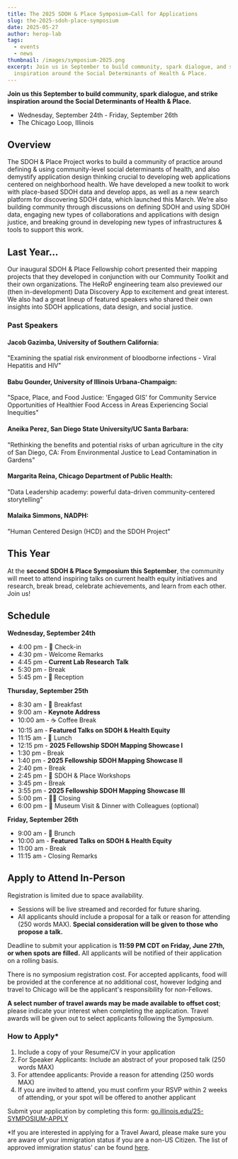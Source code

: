 ```yaml
---
title: The 2025 SDOH & Place Symposium—Call for Applications
slug: the-2025-sdoh-place-symposium
date: 2025-05-27
author: herop-lab
tags:
  - events
  - news
thumbnail: /images/symposium-2025.png
excerpt: Join us in September to build community, spark dialogue, and strike
  inspiration around the Social Determinants of Health & Place.
---
```

**Join us this September to build community, spark dialogue, and strike inspiration around the Social Determinants of Health & Place.**

* Wednesday, September 24th - Friday, September 26th
* The Chicago Loop, Illinois

## Overview

The SDOH & Place Project works to build a community of practice around defining & using community-level social determinants of health, and also demystify application design thinking crucial to developing web applications centered on neighborhood health. We have developed a new toolkit to work with place-based SDOH data and develop apps, as well as a new search platform for discovering SDOH data, which launched this March. We’re also building community through discussions on defining SDOH and using SDOH data, engaging new types of collaborations and applications with design justice, and breaking ground in developing new types of infrastructures & tools to support this work.

## Last Year...

Our inaugural SDOH & Place Fellowship cohort presented their mapping projects that they developed in conjunction with our Community Toolkit and their own organizations. The HeRoP engineering team also previewed our (then in-development) Data Discovery App to excitement and great interest. We also had a great lineup of featured speakers who shared their own insights into SDOH applications, data design, and social justice.

### Past Speakers

#### Jacob Gazimba, University of Southern California:

"Examining the spatial risk environment of bloodborne infections - Viral Hepatitis and HIV"

#### Babu Gounder, University of Illinois Urbana-Champaign:

"Space, Place, and Food Justice: 'Engaged GIS' for Community Service Opportunities of Healthier Food Access in Areas Experiencing Social Inequities"

#### Aneika Perez, San Diego State University/UC Santa Barbara:

"Rethinking the benefits and potential risks of urban agriculture in the city of San Diego, CA: From Environmental Justice to Lead Contamination in Gardens"

#### Margarita Reina, Chicago Department of Public Health:

"Data Leadership academy: powerful data-driven community-centered storytelling"

#### Malaika Simmons, NADPH:

"Human Centered Design (HCD) and the SDOH Project"

## This Year

At the **second SDOH & Place Symposium this September**, the community will meet to attend inspiring talks on current health equity initiatives and research, break bread, celebrate achievements, and learn from each other. Join us! 

## Schedule

**Wednesday, September 24th**

* 4:00 pm - 🏁 Check-in
* 4:30 pm - Welcome Remarks
* 4:45 pm - **Current Lab Research** **Talk**
* 5:30 pm - Break
* 5:45 pm - 🎉 Reception

**Thursday, September 25th**

* 8:30 am -  🥐 Breakfast
* 9:00 am - **Keynote Address**
* 10:00 am - ☕ Coffee Break
* 10:15 am - **Featured Talks on SDOH & Health Equity** 
* 11:15 am - 🥗 Lunch
* 12:15 pm -  **2025 Fellowship SDOH Mapping Showcase I**
* 1:30 pm - Break
* 1:40 pm - **2025 Fellowship SDOH Mapping Showcase II**
* 2:40 pm - Break
* 2:45 pm - 📝 SDOH & Place Workshops
* 3:45 pm - Break
* 3:55 pm - **2025 Fellowship SDOH Mapping Showcase III**
* 5:00 pm - 👋🏽 Closing
* 6:00 pm - 🍱 Museum Visit & Dinner with Colleagues (optional)

**Friday, September 26th**  

* 9:00 am - 🥐 Brunch
* 10:00 am - **Featured Talks on SDOH & Health Equity** 
* 11:00 am - Break
* 11:15 am - Closing Remarks

## Apply to Attend In-Person

Registration is limited due to space availability.

* Sessions will be live streamed and recorded for future sharing.
* All applicants should include a proposal for a talk or reason for attending (250 words MAX). **Special consideration will be given to those who propose a talk.** 

Deadline to submit your application is **11:59 PM CDT on Friday, June 27th, or when spots are filled.** All applicants will be notified of their application on a rolling basis. 

There is no symposium registration cost. For accepted applicants, food will be provided at the conference at no additional cost, however lodging and travel to Chicago will be the applicant's responsibility for non-Fellows. 

**A select number of travel awards may be made available to offset cost**; please indicate your interest when completing the application. Travel awards will be given out to select applicants following the Symposium. 

### How to Apply*

1. Include a copy of your Resume/CV in your application 
2. For Speaker Applicants: Include an abstract of your proposed talk (250 words MAX)
3. For attendee applicants: Provide a reason for attending (250 words MAX)
4. If you are invited to attend, you must confirm your RSVP within 2 weeks of attending, or your spot will be offered to another applicant 

Submit your application by completing this form: [go.illinois.edu/25-SYMPOSIUM-APPLY](https://go.illinois.edu/25-SYMPOSIUM-APPLY)[](<>)[](<>)

\*If you are interested in applying for a Travel Award, please make sure you are aware of your immigration status if you are a non-US Citizen. The list of approved immigration status' can be found [here](https://docs.google.com/document/d/1dF3vmrw9x1TjkkUSbFWuWGiTkOStzX7Sv3p6V3qoYxo/edit?usp=sharing).
